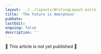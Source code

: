 ```yaml
---
layout: ../../layouts/WritingLayout.astro
title: 'The Future is Amorphous'
pubDate:
lastEdit:
ongoing: false
description: ''
---
```


🚨 This article is not yet published 🚨

[//]: # (* Learning curve will shift from the user to the computer)

[//]: # (* Will become a game of compute)
